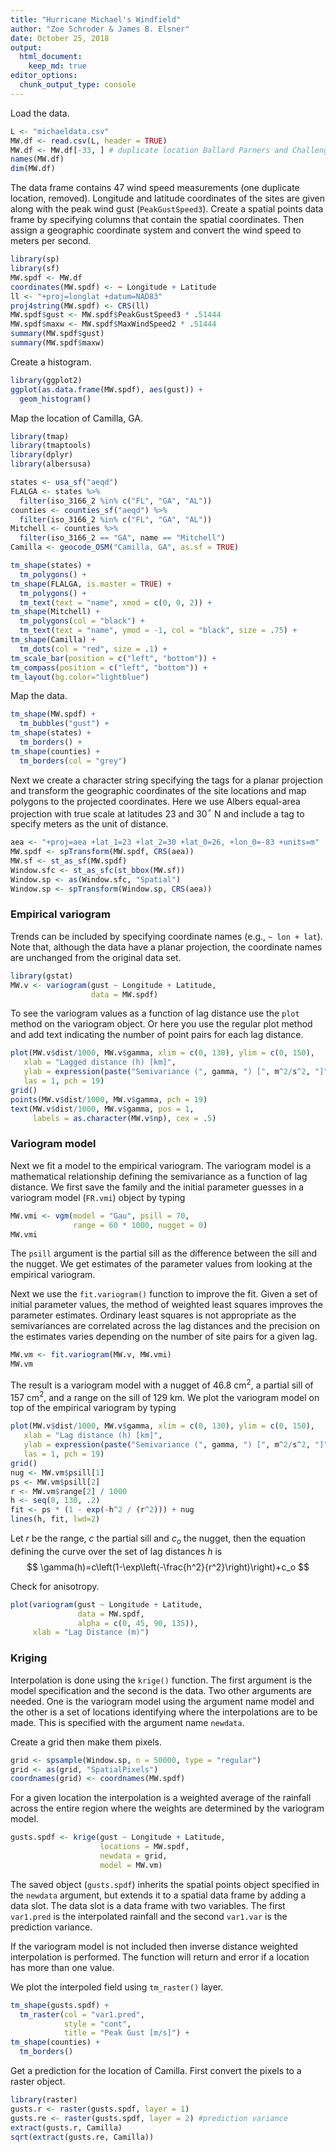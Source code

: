 ```yaml
---
title: "Hurricane Michael's Windfield"
author: "Zoe Schroder & James B. Elsner"
date: October 25, 2018
output: 
  html_document:
    keep_md: true
editor_options: 
  chunk_output_type: console
---
```


Load the data.
```r
L <- "michaeldata.csv"
MW.df <- read.csv(L, header = TRUE)
MW.df <- MW.df[-33, ] # duplicate location Ballard Parners and Challenger Learning Center remove one
names(MW.df)
dim(MW.df)
```

The data frame contains 47 wind speed measurements (one duplicate location, removed). Longitude and latitude coordinates of the sites are given along with the peak wind gust (`PeakGustSpeed3`). Create a spatial points data frame by specifying columns that contain the spatial coordinates. Then assign a geographic coordinate system and convert the wind speed to meters per second.

```r
library(sp)
library(sf)
MW.spdf <- MW.df
coordinates(MW.spdf) <- ~ Longitude + Latitude
ll <- "+proj=longlat +datum=NAD83"
proj4string(MW.spdf) <- CRS(ll)
MW.spdf$gust <- MW.spdf$PeakGustSpeed3 * .51444
MW.spdf$maxw <- MW.spdf$MaxWindSpeed2 * .51444
summary(MW.spdf$gust)
summary(MW.spdf$maxw)
```

Create a histogram.
```r
library(ggplot2)
ggplot(as.data.frame(MW.spdf), aes(gust)) +
  geom_histogram()
```

Map the location of Camilla, GA.
```r
library(tmap)
library(tmaptools)
library(dplyr)
library(albersusa)

states <- usa_sf("aeqd")
FLALGA <- states %>%
  filter(iso_3166_2 %in% c("FL", "GA", "AL"))
counties <- counties_sf("aeqd") %>%
  filter(iso_3166_2 %in% c("FL", "GA", "AL"))
Mitchell <- counties %>%
  filter(iso_3166_2 == "GA", name == "Mitchell")
Camilla <- geocode_OSM("Camilla, GA", as.sf = TRUE)

tm_shape(states) +
  tm_polygons() +
tm_shape(FLALGA, is.master = TRUE) +
  tm_polygons() +
  tm_text(text = "name", xmod = c(0, 0, 2)) +
tm_shape(Mitchell) +
  tm_polygons(col = "black") +
  tm_text(text = "name", ymod = -1, col = "black", size = .75) +
tm_shape(Camilla) +
  tm_dots(col = "red", size = .1) +
tm_scale_bar(position = c("left", "bottom")) +
tm_compass(position = c("left", "bottom")) +
tm_layout(bg.color="lightblue")
```

Map the data.
```r
tm_shape(MW.spdf) +
  tm_bubbles("gust") +
tm_shape(states) +
  tm_borders() +
tm_shape(counties) +
  tm_borders(col = "grey")
```

Next we create a character string specifying the tags for a planar projection and transform the geographic coordinates of the site locations and map polygons to the projected coordinates. Here we use Albers equal-area projection with true scale at latitudes 23 and 30$^\circ$ N and include a tag to specify meters as the unit of distance.
```r
aea <- "+proj=aea +lat_1=23 +lat_2=30 +lat_0=26, +lon_0=-83 +units=m"
MW.spdf <- spTransform(MW.spdf, CRS(aea))
MW.sf <- st_as_sf(MW.spdf)
Window.sfc <- st_as_sfc(st_bbox(MW.sf))
Window.sp <- as(Window.sfc, "Spatial")
Window.sp <- spTransform(Window.sp, CRS(aea))
```

### Empirical variogram

Trends can be included by specifying coordinate names (e.g., `~ lon + lat`).  Note that, although the data have a planar projection, the coordinate names are unchanged from the original data set.
```r
library(gstat)
MW.v <- variogram(gust ~ Longitude + Latitude, 
                  data = MW.spdf)
```

To see the variogram values as a function of lag distance use the `plot` method on the variogram object. Or here you use the regular plot method and add text indicating the number of point pairs for each lag distance.
```r
plot(MW.v$dist/1000, MW.v$gamma, xlim = c(0, 130), ylim = c(0, 150),
   xlab = "Lagged distance (h) [km]",
   ylab = expression(paste("Semivariance (", gamma, ") [", m^2/s^2, "]")),
   las = 1, pch = 19)
grid()
points(MW.v$dist/1000, MW.v$gamma, pch = 19)
text(MW.v$dist/1000, MW.v$gamma, pos = 1, 
     labels = as.character(MW.v$np), cex = .5)
```

### Variogram model

Next we fit a model to the empirical variogram. The variogram model is a mathematical relationship defining the semivariance as a function of lag distance. We first save the family and the initial parameter guesses in a variogram model (`FR.vmi`) object by typing
```r
MW.vmi <- vgm(model = "Gau", psill = 70, 
              range = 60 * 1000, nugget = 0)
MW.vmi
```

The `psill` argument is the partial sill as the difference between the sill and the nugget. We get estimates of the parameter values from looking at the empirical variogram. 

Next we use the `fit.variogram()` function to improve the fit.  Given a set of initial parameter values, the method of weighted least squares improves the parameter estimates. Ordinary least squares is not appropriate as the semivariances are correlated across the lag distances and the precision on the estimates varies depending on the number of site pairs for a given lag.
```r
MW.vm <- fit.variogram(MW.v, MW.vmi)
MW.vm
```

The result is a variogram model with a nugget of 46.8 cm$^2$, a partial sill of 157 cm$^2$, and a range on the sill of 129 km. We plot the variogram model on top of the empirical variogram by typing
```r
plot(MW.v$dist/1000, MW.v$gamma, xlim = c(0, 130), ylim = c(0, 150),
   xlab = "Lag distance (h) [km]",
   ylab = expression(paste("Semivariance (", gamma, ") [", m^2/s^2, "]")),
   las = 1, pch = 19)
grid()
nug <- MW.vm$psill[1]
ps <- MW.vm$psill[2]
r <- MW.vm$range[2] / 1000
h <- seq(0, 130, .2)
fit <- ps * (1 - exp(-h^2 / (r^2))) + nug
lines(h, fit, lwd=2)
```

Let $r$ be the range, $c$ the partial sill and $c_o$ the nugget, then the equation defining the curve over the set of lag distances $h$ is
$$
\gamma(h)=c\left(1-\exp\left(-\frac{h^2}{r^2}\right)\right)+c_o
$$

Check for anisotropy.
```r
plot(variogram(gust ~ Longitude + Latitude, 
               data = MW.spdf, 
               alpha = c(0, 45, 90, 135)), 
     xlab = "Lag Distance (m)")
```

### Kriging

Interpolation is done using the `krige()` function. The first argument is the model specification and the second is the data.  Two other arguments are needed. One is the variogram model using the argument name model and the other is a set of locations identifying where the interpolations are to be made.  This is specified with the argument name `newdata`.

Create a grid then make them pixels.
```r
grid <- spsample(Window.sp, n = 50000, type = "regular")
grid <- as(grid, "SpatialPixels")
coordnames(grid) <- coordnames(MW.spdf)
```

For a given location the interpolation is a weighted average of the rainfall across the entire region where the weights are determined by the variogram model.
```r
gusts.spdf <- krige(gust ~ Longitude + Latitude, 
                    locations = MW.spdf, 
                    newdata = grid, 
                    model = MW.vm)
```

The saved object (`gusts.spdf`) inherits the spatial points object specified in the `newdata` argument, but extends it to a spatial data frame by adding a data slot. The data slot is a data frame with two variables. The first `var1.pred` is the interpolated rainfall and the second `var1.var` is the prediction variance.

If the variogram model is not included then inverse distance weighted interpolation is performed. The function will return and error if a location has more than one value.

We plot the interpoled field using `tm_raster()` layer.
```r
tm_shape(gusts.spdf) +
  tm_raster(col = "var1.pred",
            style = "cont",
            title = "Peak Gust [m/s]") +
tm_shape(counties) +
  tm_borders()
```

Get a prediction for the location of Camilla. First convert the pixels to a raster object.
```r
library(raster)
gusts.r <- raster(gusts.spdf, layer = 1)
gusts.re <- raster(gusts.spdf, layer = 2) #prediction variance
extract(gusts.r, Camilla)
sqrt(extract(gusts.re, Camilla))
```

